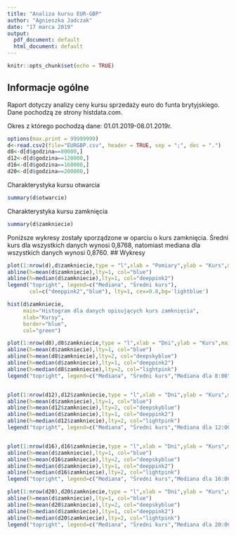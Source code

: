 ```yaml
---
title: "Analiza kursu EUR-GBP"
author: "Agnieszka Jadczak"
date: "17 marca 2019"
output:
  pdf_document: default
  html_document: default
---
```


```r
knitr::opts_chunk$set(echo = TRUE)
```

## Informacje ogólne
Raport dotyczy analizy ceny kursu sprzedaży euro do funta brytyjskiego.  
Dane pochodzą ze strony histdata.com.  
  
Okres z którego pochodzą dane: 01.01.2019-08.01.2019r.
  

```r
options(max.print = 99999999) 
d<-read.csv2(file="EURGBP.csv", header = TRUE, sep = ";", dec = ".")
d8<-d[d$godzina==80000,]
d12<-d[d$godzina==120000,]
d16<-d[d$godzina==160000,]
d20<-d[d$godzina==200000,]
```
Charakterystyka kursu otwarcia
```r
summary(d$otwarcie)

```
Charakterystyka kursu zamknięcia
```r
summary(d$zamkniecie)
```

Poniższe wykresy zostały sporządzone w oparciu o kurs zamknięcia.\newline
\newline
Średni kurs dla wszystkich danych wynosi 0,8768, natomiast mediana dla wszystkich danych wynosi 0,8760.
## Wykresy


```r
plot(1:nrow(d),d$zamkniecie,type = "l",xlab = "Pomiary",ylab = "Kurs",main = "Kursy dla wszystkich pomiarów",col="black")
abline(h=mean(d$zamkniecie),lty=1, col="blue")
abline(h=median(d$zamkniecie),lty=1, col="deeppink2")
legend("topright", legend=c("Mediana", "Średni kurs"),
       col=c("deeppink2","blue"), lty=1, cex=0.8,bg='lightblue')
```

```r

hist(d$zamkniecie, 
     main="Histogram dla danych opisujących kurs zamknięcia", 
     xlab="Kursy", 
     border="blue", 
     col="green")

plot(1:nrow(d8),d8$zamkniecie,type = "l",xlab = "Dni",ylab = "Kurs",main = "Kursy z godziny 8:00",col="black")
abline(h=mean(d$zamkniecie),lty=1, col="blue")
abline(h=mean(d8$zamkniecie),lty=2, col="deepskyblue")
abline(h=median(d$zamkniecie),lty=1, col="deeppink2")
abline(h=median(d8$zamkniecie),lty=2, col="lightpink")
legend("topright", legend=c("Mediana", "Średni kurs","Mediana dla 8:00","Sredni kurs dla 8:00"),col=c("deeppink2","blue","lightpink","deepskyblue"), lty=c(1,1,2,2), cex=0.8,bg='lightgrey')


plot(1:nrow(d12),d12$zamkniecie,type = "l",xlab = "Dni",ylab = "Kurs",main = "Kursy z godziny 12:00",col="black")
abline(h=mean(d$zamkniecie),lty=1, col="blue")
abline(h=mean(d12$zamkniecie),lty=2, col="deepskyblue")
abline(h=median(d$zamkniecie),lty=1, col="deeppink2")
abline(h=median(d12$zamkniecie),lty=2, col="lightpink")
legend("topright", legend=c("Mediana", "Średni kurs","Mediana dla 12:00","Sredni kurs dla 12:00"),col=c("deeppink2","blue","lightpink","deepskyblue"), lty=c(1,1,2,2), cex=0.8,bg='lightgrey')


plot(1:nrow(d16),d16$zamkniecie,type = "l",xlab = "Dni",ylab = "Kurs",main = "Kursy z godziny 16:00",col="black")
abline(h=mean(d$zamkniecie),lty=1, col="blue")
abline(h=mean(d16$zamkniecie),lty=2, col="deepskyblue")
abline(h=median(d$zamkniecie),lty=1, col="deeppink2")
abline(h=median(d16$zamkniecie),lty=2, col="lightpink")
legend("topright", legend=c("Mediana", "Średni kurs","Mediana dla 16:00","Sredni kurs dla 16:00"),col=c("deeppink2","blue","lightpink","deepskyblue"), lty=c(1,1,2,2), cex=0.8,bg='lightgrey')

plot(1:nrow(d20),d20$zamkniecie,type = "l",xlab = "Dni",ylab = "Kurs",main = "Kursy z godziny 20:00",col="black")
abline(h=mean(d$zamkniecie),lty=1, col="blue")
abline(h=mean(d20$zamkniecie),lty=2, col="deepskyblue")
abline(h=median(d$zamkniecie),lty=1, col="deeppink2")
abline(h=median(d20$zamkniecie),lty=2, col="lightpink")
legend("topright", legend=c("Mediana", "Średni kurs","Mediana dla 20:00","Sredni kurs dla 20:00"),col=c("deeppink2","blue","lightpink","deepskyblue"), lty=c(1,1,2,2), cex=0.8,bg='lightgrey')

```


